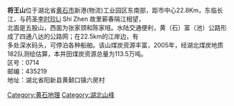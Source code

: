 '''将王山'''位于湖北省[[黄石市|黄石市]]新港(物流)工业园区东南部，距市中心22.8Km，东临长江，与药圣[[李时珍|李时珍]]Li Shi Zhen 故里蕲春隔江相望，<br />
北面是五股山，西面为张家颈和陈家咀。水陆交通便利，黄（石）富（池）公路形成了四通八达的公路网；在22.5km的江岸边，有<br />
多处深水码头，可停泊各种船舶。该山煤炭资源丰富，2005年，经湖北煤炭地质182队测绘估算，本井田煤炭资源总量为113.5万吨。
<br />
区号：0714<br />
邮编：435219<br />
地址：湖北省阳新县黄颡口镇六房村



{{Hubei-stub}}
{{DEFAULTSORT:J}}
[[Category:黄石地理|Category:黄石地理]]
[[Category:湖北山峰|Category:湖北山峰]]